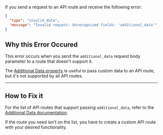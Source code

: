 If you send a request to an API route and receive the following error:

```json
{
  "type": "invalid_data", 
  "message": "Invalid request: Unrecognized fields: 'additional_data'"
}
```

## Why this Error Occured

This error occurs when you send the `additional_data` request body parameter to a route that doesn't support it.

The [Additional Data property](https://docs.medusajs.com/learn/fundamentals/api-routes/additional-data) is useful to pass custom data to an API route, but it's not supported by all API routes.

---

## How to Fix it

For the list of API routes that support passing `additional_data`, refer to the [Additional Data documentation](https://docs.medusajs.com/learn/fundamentals/api-routes/additional-data).

If the route you need isn't on the list, you have to create a custom API route with your desired functionality.
